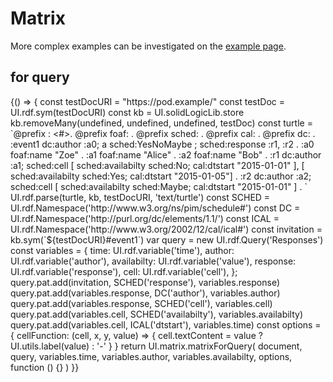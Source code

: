 

<Meta title="Matrix"/>

# Matrix

More complex examples can be investigated on the
[example page](http://solid.github.io/solid-ui/examples/matrix/index.html).

## for query

<Canvas>
  <Story name="for query">
    {() => {
      const testDocURI = "https://pod.example/"
      const testDoc = UI.rdf.sym(testDocURI)
      const kb = UI.solidLogicLib.store
      kb.removeMany(undefined, undefined, undefined, testDoc)
      const turtle = `@prefix :  <#>.
@prefix foaf:  <http://xmlns.com/foaf/0.1/>.
@prefix sched: <http://www.w3.org/ns/pim/schedule#>.
@prefix cal:  <http://www.w3.org/2002/12/cal/ical#>.
@prefix dc:    <http://purl.org/dc/elements/1.1/>.
:event1 dc:author :a0;
    a sched:YesNoMaybe ;
    sched:response :r1, :r2 .
:a0 foaf:name "Zoe" .
:a1 foaf:name "Alice" .
:a2 foaf:name "Bob" .
:r1 dc:author :a1;
    sched:cell
          [ sched:availabilty sched:No; cal:dtstart "2015-01-01" ],
          [ sched:availabilty sched:Yes; cal:dtstart "2015-01-05"] .
:r2 dc:author :a2;
    sched:cell
          [ sched:availabilty sched:Maybe; cal:dtstart "2015-01-01" ] .
`
      UI.rdf.parse(turtle, kb, testDocURI, 'text/turtle')
      const SCHED = UI.rdf.Namespace('http://www.w3.org/ns/pim/schedule#')
      const DC = UI.rdf.Namespace('http://purl.org/dc/elements/1.1/')
      const ICAL = UI.rdf.Namespace('http://www.w3.org/2002/12/cal/ical#')
      const invitation = kb.sym(`${testDocURI}#event1`)
      var query = new UI.rdf.Query('Responses')
      const variables = {
        time: UI.rdf.variable('time'),
        author: UI.rdf.variable('author'),
        availabilty: UI.rdf.variable('value'),
        response: UI.rdf.variable('response'),
        cell: UI.rdf.variable('cell'),
      };
      query.pat.add(invitation, SCHED('response'), variables.response)
      query.pat.add(variables.response, DC('author'), variables.author)
      query.pat.add(variables.response, SCHED('cell'), variables.cell)
      query.pat.add(variables.cell, SCHED('availabilty'), variables.availabilty)
      query.pat.add(variables.cell, ICAL('dtstart'), variables.time)
      const options = {
        cellFunction: (cell, x, y, value) => {
          cell.textContent = value ? UI.utils.label(value) : '-'
        }
      }
      return UI.matrix.matrixForQuery(
        document,
        query,
        variables.time,
        variables.author,
        variables.availabilty,
        options,
        function () {}
      )
    }}
  </Story>
</Canvas>
